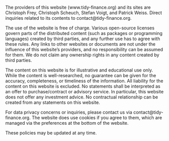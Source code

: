The providers of this website (www.tidy-finance.org) and its sites are Christoph Frey, Christoph Scheuch, Stefan Voigt, and Patrick Weiss. Direct inquiries related to its contents to contact@tidy-finance.org.

The use of the website is free of charge. Various open-source licenses govern parts of the distributed content (such as packages or programming languages) created by third parties, and any further use has to agree with these rules. Any links to other websites or documents are not under the influence of this website's providers, and no responsibility can be assumed for them. We do not claim any ownership rights in any content created by third parties.

The content on this website is for illustrative and educational use only. While the content is well-researched, no guarantee can be given for the accuracy, completeness, or timeliness of the information. All liability for the content on this website is excluded. No statements shall be interpreted as an offer to purchase/contract or advisory service. In particular, this website does not offer any investment advice. No contractual relationship can be created from any statements on this website.

For data privacy concerns or inquiries, please contact us via contact@tidy-finance.org. The website does use cookies if you agree to them, which are managed via the preferences at the bottom of the website.

These policies may be updated at any time.
